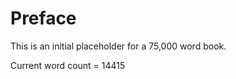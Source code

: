 # Preface {.unnumbered}

This is an initial placeholder for a 75,000 word book.

Current word count = 14415
